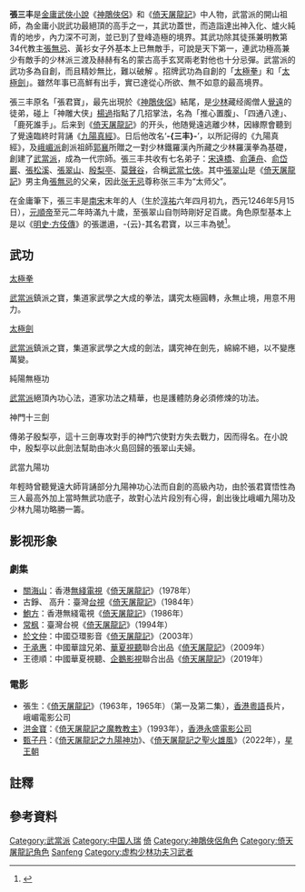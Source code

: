 {{NoteTA
|1=zh-hans:三丰;zh-hant:三丰;
}}
{{Otheruses|subject=武俠小說中的張三丰|other=道教歷史上的人物|张三丰}}
{{金庸人物
|稱呼=張真人
|姓名=張君寶
|道號=三丰子
|小說=[[神鵰俠侶|神鵰俠侶]]》<br />《[[倚天屠龍記|倚天屠龍記]]
|門派=[[武當派|武當派]]
|頭銜=開山祖師
|師父=[[覺遠|覺遠]]<br>[[楊過|楊過]]（非正式授三招）
|徒弟=[[武當七俠|武當七俠]]
|內功=[[九陽真經|武當九陽功]]<br>[[純陽無極功|純陽無極功]]<br>[[太極功|太極功]]
|輕功=[[梯雲縱|梯雲縱]]
|武功=自創:[[金庸筆下武功列表#綿掌|綿掌]]<br>[[點穴手|點穴手]]<br>[[八卦拳|八卦拳]]<br>[[十段錦|十段錦]]<br>[[迴風掌|迴風掌]]<br>[[金庸筆下武功列表#虎爪手|虎爪手]]<br>[[武當長拳|武當長拳]]<br>[[金庸筆下武功列表＃繞指柔劍|繞指柔劍]]<br>[[柔雲劍法|柔雲劍法]]<br>[[震天鐵掌|震天鐵掌]]<br>[[大摔碑手|大摔碑手]]<br>[[真武七截陣|真武七截陣]]<br>[[三十二勢長拳|三十二勢長拳]]<br>[[八卦遊龍掌|八卦遊龍掌]]<br>[[金庸筆下武功列表#神門十三劍|神門十三劍]]<br>[[金庸筆下武功列表#虎爪絕戶手|虎爪絕戶手]]<br>[[金庸筆下武功列表#玄虛刀法|玄虛刀法]]<br>[[無極玄功拳|無極玄功拳]]<br>[[倚天屠龍功|倚天屠龍功]]<br>[[太極劍|太極劍]]<br>[[太極拳|太極拳]]<br>西狂楊過的武學:<br>推心置腹<br>四通八達<br>鹿死誰手<br>少林派:<br>[[羅漢拳|羅漢拳]]
|兵器=[[真武劍|真武劍]]{{註|據《笑傲江湖》武當派掌門沖虚道長所述}}
}}

'''張三丰'''是[[金庸|金庸]][[武俠小說|武俠小說]]《[[神鵰俠侶|神鵰俠侶]]》和《[[倚天屠龍記|倚天屠龍記]]》中人物，武當派的開山祖師，為金庸小説武功最絕頂的高手之一，其武功蓋世，而造詣達出神入化、爐火純青的地步，內力深不可測，並已到了登峰造極的境界。其武功除其徒孫兼明教第34代教主[[張無忌|張無忌]]、黃衫女子外基本上已無敵手，可說是天下第一，連武功極高兼少有敵手的少林派三渡及赫赫有名的蒙古高手玄冥兩老對他也十分忌彈。武當派的武功多為自創，而且精妙無比，難以破解 。招牌武功為自創的「[[武當太極拳|太極拳]]」和「[[太極劍|太極劍]]」。雖然年事已高鮮有出手，實已達從心所欲、無不如意的最高境界。

張三丰原名「張君寶」，最先出現於《[[神鵰俠侶|神鵰俠侶]]》結尾，是[[少林|少林]]藏经阁僧人[[覺遠|覺遠]]的徒弟，碰上「神雕大侠」[[楊過|楊過]]指點了几招掌法，名為「推心置腹」、「四通八達」、「鹿死誰手」。后来到《[[倚天屠龍記|倚天屠龍記]]》的开头，他随覺遠逃離少林，因緣際會聽到了覺遠臨終时背誦《[[九陽真經|九陽真經]]》。日后他改名‘'''-{三丰}-'''’，以所記得的《九陽真經》，及[[峨嵋派|峨嵋派]]創派祖師[[郭襄|郭襄]]所贈之一對少林鐵羅漢內所藏之少林羅漢拳為基礎，創建了[[武當派|武當派]]，成為一代宗師。張三丰共收有七名弟子：[[宋遠橋|宋遠橋]]、[[俞蓮舟|俞蓮舟]]、[[俞岱巖|俞岱巖]]、[[張松溪|張松溪]]、[[張翠山|張翠山]]、[[殷梨亭|殷梨亭]]、[[莫聲谷|莫聲谷]]，合稱[[武當七俠|武當七俠]]。其中[[張翠山|張翠山]]是《[[倚天屠龍記|倚天屠龍記]]》男主角[[張無忌|張無忌]]的父亲，因此[[张无忌|张无忌]]尊称张三丰为“太师父”。

在金庸筆下，張三丰是[[南宋|南宋]]末年的人（生於[[淳祐|淳祐]]六年四月初九，西元1246年5月15日），[[元順帝|元順帝]]至元二年時滿九十歲，至張翠山自刎時剛好足百歲。角色原型基本上是以《[[明史|明史·方伎傳]]》的張邋遢，-{云}-其名君寶，以三丰為號<ref name="陳岸峰2017">{{cite book|author=陳岸峰|title=鏡花水月：金庸武俠小說的思想與結構 （二合一：《醍醐灌頂：金庸武俠小說中的思想世界》與《文學考古：金庸武俠小說中的「隱型結構」》）|url=http://books.google.com/books?id=f2BWDwAAQBAJ&pg=PA350|date=2017年11月28日|publisher=中華書局(香港)有限公司|isbn=978-988-8489-18-3|pages=350–353}}</ref>。

== 武功 ==
;[[太極拳|太極拳]]
[[武當派|武當派]]鎮派之寶，集道家武學之大成的拳法，講究太極圓轉，永無止境，用意不用力。

;[[太極劍|太極劍]]
[[武當派|武當派]]鎮派之寶，集道家武學之大成的劍法，講究神在劍先，綿綿不絕，以不變應萬變。

;純陽無極功
[[武當派|武當派]]絕頂內功心法，道家功法之精華，也是護體防身必須修煉的功法。

;神門十三劍
傳弟子殷梨亭，這十三劍專攻對手的神門穴使對方失去戰力，因而得名。在小說中，殷梨亭以此劍法幫助由冰火島回歸的張翠山夫婦。

;武當九陽功
年輕時曾聽覺遠大師背誦部分九陽神功心法而自創的高級內功，由於張君寶悟性為三人最高外加上當時無武功底子，故對心法片段別有心得，創出後比峨嵋九陽功及少林九陽功略勝一籌。

==影视形象==
=== 劇集 ===
*[[關海山|關海山]]：香港[[電視廣播有限公司|無綫電視]]《[[倚天屠龍記_(1978年電視劇)|倚天屠龍記]]》（1978年）
*古錚、 高升：臺灣[[臺灣電視公司|台視]]《[[倚天屠龍記_(1984年電視劇)|倚天屠龍記]]》（1984年）
*[[鮑方|鮑方]]：香港無綫電視《[[倚天屠龍記_(1986年電視劇)|倚天屠龍記]]》（1986年）
*[[常楓|常枫]]：臺灣台視《[[倚天屠龍記_(1994年電視劇)|倚天屠龍記]]》（1994年）
*[[于文仲|於文仲]]：中國亞環影音《[[倚天屠龍記_(2003年電視劇)|倚天屠龍記]]》（2003年）
*[[于承惠|于承惠]]：中國華誼兄弟、[[华夏视听环球传媒|華夏視聽]]聯合出品《[[倚天屠龍記_(2009年電視劇)|倚天屠龍記]]》（2009年）
*王德順：中國華夏視聽、[[企鵝影視|企鵝影視]]聯合出品《[[倚天屠龍記_(2019年電視劇)|倚天屠龍記]]》（2019年）

=== 電影 ===
*張生：《[[倚天屠龍記|倚天屠龍記]]》（1963年，1965年）（第一及第二集），[[香港|香港]][[粵語|粵語]]長片，峨嵋電影公司
*[[洪金寶|洪金寶]]：《[[倚天屠龍記之魔教教主|倚天屠龍記之魔教教主]]》（1993年），[[香港|香港]][[永盛电影公司|永盛電影公司]]
*[[甄子丹|甄子丹]]：《[[倚天屠龍記之九陽神功|倚天屠龍記之九陽神功]]》、《[[倚天屠龍記之聖火雄風|倚天屠龍記之聖火雄風]]》（2022年），[[星王朝|星王朝]]

== 註釋 ==
<references group="註" />

== 參考資料 ==
{{reflist}}

{{射鵰三部曲}}
[[Category:武當派|Category:武當派]]
[[Category:中国人瑞|Category:中国人瑞]]
[[Category:金庸筆下真實人物|倚]]
[[Category:神鵰俠侶角色|Category:神鵰俠侶角色]]
[[Category:倚天屠龍記角色|Category:倚天屠龍記角色]]
[[Category:张姓|Sanfeng]]
[[Category:虚构少林功夫习武者|Category:虚构少林功夫习武者]]